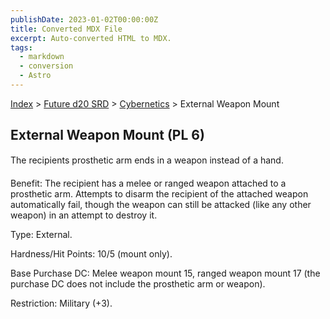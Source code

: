 ```yaml
---
publishDate: 2023-01-02T00:00:00Z
title: Converted MDX File
excerpt: Auto-converted HTML to MDX.
tags:
  - markdown
  - conversion
  - Astro
---
```


[Index](-index) > [Future d20 SRD](future-d20-srd-index) > [Cybernetics](future-d20-srd-cybernetics-index) > External Weapon Mount

## External Weapon Mount (PL 6)

The recipients prosthetic arm ends in a weapon instead of a hand.

Benefit: The recipient has a melee or ranged weapon attached to a prosthetic arm. Attempts to disarm the recipient of the attached weapon automatically fail, though the weapon can still be attacked (like any other weapon) in an attempt to destroy it.

Type: External.

Hardness/Hit Points: 10/5 (mount only).

Base Purchase DC: Melee weapon mount 15, ranged weapon mount 17 (the purchase DC does not include the prosthetic arm or weapon).

Restriction: Military (+3).
